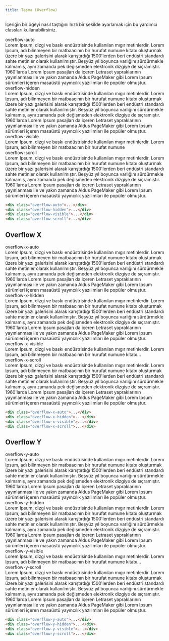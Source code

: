 ```yaml
---
title: Taşma (Overflow)
---
```


İçeriğin bir öğeyi nasıl taştığını hızlı bir şekilde ayarlamak için bu yardımcı classları kullanabilirsiniz.

<div class="p-2 border bdr-2 mb-3 v5-example-overflow-utils">
    <div class="px-1">
      <div class="row">
        <div class="col-12 col-lg-3 p-2">
            <span class="d-block w-100 t-badge bg-info text-dark p-1 mb-1">overflow-auto</span>
            <div class=" border bg-gray overflow-auto v5-example-overflow">
                Lorem Ipsum, dizgi ve baskı endüstrisinde kullanılan mıgır metinlerdir. 
                Lorem Ipsum, adı bilinmeyen bir matbaacının bir hurufat numune kitabı oluşturmak 
                üzere bir yazı galerisini alarak karıştırdığı 1500'lerden beri endüstri standardı 
                sahte metinler olarak kullanılmıştır. Beşyüz yıl boyunca varlığını sürdürmekle kalmamış, 
                aynı zamanda pek değişmeden elektronik dizgiye de sıçramıştır. 1960'larda Lorem Ipsum 
                pasajları da içeren Letraset yapraklarının yayınlanması ile ve yakın zamanda Aldus 
                PageMaker gibi Lorem Ipsum sürümleri içeren masaüstü yayıncılık 
                yazılımları ile popüler olmuştur.
            </div>
        </div>
        <div class="col-12 col-lg-3 p-2">
            <span class="d-block w-100 t-badge bg-info text-dark p-1 mb-1">overflow-hidden</span>
            <div class=" border bg-gray overflow-hidden v5-example-overflow">
                Lorem Ipsum, dizgi ve baskı endüstrisinde kullanılan mıgır metinlerdir. 
                Lorem Ipsum, adı bilinmeyen bir matbaacının bir hurufat numune kitabı oluşturmak 
                üzere bir yazı galerisini alarak karıştırdığı 1500'lerden beri endüstri standardı 
                sahte metinler olarak kullanılmıştır. Beşyüz yıl boyunca varlığını sürdürmekle kalmamış, 
                aynı zamanda pek değişmeden elektronik dizgiye de sıçramıştır. 1960'larda Lorem Ipsum 
                pasajları da içeren Letraset yapraklarının yayınlanması ile ve yakın zamanda Aldus 
                PageMaker gibi Lorem Ipsum sürümleri içeren masaüstü yayıncılık 
                yazılımları ile popüler olmuştur.
            </div>
        </div>
        <div class="col-12 col-lg-3 p-2">
            <span class="d-block w-100 t-badge bg-info text-dark p-1 mb-1">overflow-visible</span>
            <div class=" border bg-gray overflow-visible v5-example-overflow">
                Lorem Ipsum, dizgi ve baskı endüstrisinde kullanılan mıgır metinlerdir. 
                Lorem Ipsum, adı bilinmeyen bir matbaacının bir hurufat numune
            </div>
        </div>
        <div class="col-12 col-lg-3 p-2">
            <span class="d-block w-100 t-badge bg-info text-dark p-1 mb-1">overflow-scroll</span>
            <div class=" border bg-gray overflow-scroll v5-example-overflow">
                Lorem Ipsum, dizgi ve baskı endüstrisinde kullanılan mıgır metinlerdir. 
                Lorem Ipsum, adı bilinmeyen bir matbaacının bir hurufat numune kitabı oluşturmak 
                üzere bir yazı galerisini alarak karıştırdığı 1500'lerden beri endüstri standardı 
                sahte metinler olarak kullanılmıştır. Beşyüz yıl boyunca varlığını sürdürmekle kalmamış, 
                aynı zamanda pek değişmeden elektronik dizgiye de sıçramıştır. 1960'larda Lorem Ipsum 
                pasajları da içeren Letraset yapraklarının yayınlanması ile ve yakın zamanda Aldus 
                PageMaker gibi Lorem Ipsum sürümleri içeren masaüstü yayıncılık 
                yazılımları ile popüler olmuştur.
            </div>
        </div>
      </div>
    </div>
</div>

```html
<div class="overflow-auto">...</div>
<div class="overflow-hidden">...</div>
<div class="overflow-visible">...</div>
<div class="overflow-scroll">...</div>
```

## Overflow X

<div class="p-2 border bdr-2 mb-3 v5-example-overflow-utils">
    <div class="px-1">
      <div class="row">
        <div class="col-12 col-lg-3 p-2">
            <span class="d-block w-100 t-badge bg-info text-dark p-1 mb-1">overflow-x-auto</span>
            <div class="border bg-gray overflow-x-auto v5-example-overflow">
                <div class="v5-example-overflow-wide">
                    Lorem Ipsum, dizgi ve baskı endüstrisinde kullanılan mıgır metinlerdir. 
                    Lorem Ipsum, adı bilinmeyen bir matbaacının bir hurufat numune kitabı oluşturmak 
                    üzere bir yazı galerisini alarak karıştırdığı 1500'lerden beri endüstri standardı 
                    sahte metinler olarak kullanılmıştır. Beşyüz yıl boyunca varlığını sürdürmekle kalmamış, 
                    aynı zamanda pek değişmeden elektronik dizgiye de sıçramıştır. 1960'larda Lorem Ipsum 
                    pasajları da içeren Letraset yapraklarının yayınlanması ile ve yakın zamanda Aldus 
                    PageMaker gibi Lorem Ipsum sürümleri içeren masaüstü yayıncılık 
                    yazılımları ile popüler olmuştur.
                </div>
            </div>
        </div>
        <div class="col-12 col-lg-3 p-2">
            <span class="d-block w-100 t-badge bg-info text-dark p-1 mb-1">overflow-x-hidden</span>
            <div class=" border bg-gray overflow-x-hidden v5-example-overflow">
                <div class="v5-example-overflow-wide">
                    Lorem Ipsum, dizgi ve baskı endüstrisinde kullanılan mıgır metinlerdir. 
                    Lorem Ipsum, adı bilinmeyen bir matbaacının bir hurufat numune kitabı oluşturmak 
                    üzere bir yazı galerisini alarak karıştırdığı 1500'lerden beri endüstri standardı 
                    sahte metinler olarak kullanılmıştır. Beşyüz yıl boyunca varlığını sürdürmekle kalmamış, 
                    aynı zamanda pek değişmeden elektronik dizgiye de sıçramıştır. 1960'larda Lorem Ipsum 
                    pasajları da içeren Letraset yapraklarının yayınlanması ile ve yakın zamanda Aldus 
                    PageMaker gibi Lorem Ipsum sürümleri içeren masaüstü yayıncılık 
                    yazılımları ile popüler olmuştur.
                </div>
            </div>
        </div>
        <div class="col-12 col-lg-3 p-2">
            <span class="d-block w-100 t-badge bg-info text-dark p-1 mb-1">overflow-x-visible</span>
            <div class=" border bg-gray overflow-x-visible v5-example-overflow">
                <div class="v5-example-overflow-wide">
                    Lorem Ipsum, dizgi ve baskı endüstrisinde kullanılan mıgır metinlerdir. 
                    Lorem Ipsum, adı bilinmeyen bir matbaacının bir hurufat numune kitabı...
                </div>
            </div>
        </div>
        <div class="col-12 col-lg-3 p-2">
            <span class="d-block w-100 t-badge bg-info text-dark p-1 mb-1">overflow-x-scroll</span>
            <div class=" border bg-gray overflow-x-scroll v5-example-overflow">
                <div class="v5-example-overflow-wide">
                    Lorem Ipsum, dizgi ve baskı endüstrisinde kullanılan mıgır metinlerdir. 
                    Lorem Ipsum, adı bilinmeyen bir matbaacının bir hurufat numune kitabı oluşturmak 
                    üzere bir yazı galerisini alarak karıştırdığı 1500'lerden beri endüstri standardı 
                    sahte metinler olarak kullanılmıştır. Beşyüz yıl boyunca varlığını sürdürmekle kalmamış, 
                    aynı zamanda pek değişmeden elektronik dizgiye de sıçramıştır. 1960'larda Lorem Ipsum 
                    pasajları da içeren Letraset yapraklarının yayınlanması ile ve yakın zamanda Aldus 
                    PageMaker gibi Lorem Ipsum sürümleri içeren masaüstü yayıncılık 
                    yazılımları ile popüler olmuştur.
                </div>
            </div>
        </div>
      </div>
    </div>
</div>

```html
<div class="overflow-x-auto">...</div>
<div class="overflow-x-hidden">...</div>
<div class="overflow-x-visible">...</div>
<div class="overflow-x-scroll">...</div>
```

## Overflow Y

<div class="p-2 border bdr-2 mb-3 v5-example-overflow-utils">
    <div class="px-1">
      <div class="row">
        <div class="col-12 col-lg-3 p-2">
            <span class="d-block w-100 t-badge bg-info text-dark p-1 mb-1">overflow-y-auto</span>
            <div class=" border bg-gray overflow-y-auto v5-example-overflow">
                Lorem Ipsum, dizgi ve baskı endüstrisinde kullanılan mıgır metinlerdir. 
                Lorem Ipsum, adı bilinmeyen bir matbaacının bir hurufat numune kitabı oluşturmak 
                üzere bir yazı galerisini alarak karıştırdığı 1500'lerden beri endüstri standardı 
                sahte metinler olarak kullanılmıştır. Beşyüz yıl boyunca varlığını sürdürmekle kalmamış, 
                aynı zamanda pek değişmeden elektronik dizgiye de sıçramıştır. 1960'larda Lorem Ipsum 
                pasajları da içeren Letraset yapraklarının yayınlanması ile ve yakın zamanda Aldus 
                PageMaker gibi Lorem Ipsum sürümleri içeren masaüstü yayıncılık 
                yazılımları ile popüler olmuştur.
            </div>
        </div>
        <div class="col-12 col-lg-3 p-2">
            <span class="d-block w-100 t-badge bg-info text-dark p-1 mb-1">overflow-y-hidden</span>
            <div class=" border bg-gray overflow-y-hidden v5-example-overflow">
                Lorem Ipsum, dizgi ve baskı endüstrisinde kullanılan mıgır metinlerdir. 
                Lorem Ipsum, adı bilinmeyen bir matbaacının bir hurufat numune kitabı oluşturmak 
                üzere bir yazı galerisini alarak karıştırdığı 1500'lerden beri endüstri standardı 
                sahte metinler olarak kullanılmıştır. Beşyüz yıl boyunca varlığını sürdürmekle kalmamış, 
                aynı zamanda pek değişmeden elektronik dizgiye de sıçramıştır. 1960'larda Lorem Ipsum 
                pasajları da içeren Letraset yapraklarının yayınlanması ile ve yakın zamanda Aldus 
                PageMaker gibi Lorem Ipsum sürümleri içeren masaüstü yayıncılık 
                yazılımları ile popüler olmuştur.
            </div>
        </div>
        <div class="col-12 col-lg-3 p-2">
            <span class="d-block w-100 t-badge bg-info text-dark p-1 mb-1">overflow-y-visible</span>
            <div class=" border bg-gray overflow-y-visible v5-example-overflow">
                Lorem Ipsum, dizgi ve baskı endüstrisinde kullanılan mıgır metinlerdir. 
                Lorem Ipsum, adı bilinmeyen bir matbaacının bir hurufat numune kitabı...
            </div>
        </div>
        <div class="col-12 col-lg-3 p-2">
            <span class="d-block w-100 t-badge bg-info text-dark p-1 mb-1">overflow-y-scroll</span>
            <div class=" border bg-gray overflow-y-scroll v5-example-overflow">
                Lorem Ipsum, dizgi ve baskı endüstrisinde kullanılan mıgır metinlerdir. 
                Lorem Ipsum, adı bilinmeyen bir matbaacının bir hurufat numune kitabı oluşturmak 
                üzere bir yazı galerisini alarak karıştırdığı 1500'lerden beri endüstri standardı 
                sahte metinler olarak kullanılmıştır. Beşyüz yıl boyunca varlığını sürdürmekle kalmamış, 
                aynı zamanda pek değişmeden elektronik dizgiye de sıçramıştır. 1960'larda Lorem Ipsum 
                pasajları da içeren Letraset yapraklarının yayınlanması ile ve yakın zamanda Aldus 
                PageMaker gibi Lorem Ipsum sürümleri içeren masaüstü yayıncılık 
                yazılımları ile popüler olmuştur.
            </div>
        </div>
      </div>
    </div>
</div>

```html
<div class="overflow-y-auto">...</div>
<div class="overflow-y-hidden">...</div>
<div class="overflow-y-visible">...</div>
<div class="overflow-y-scroll">...</div>
```
